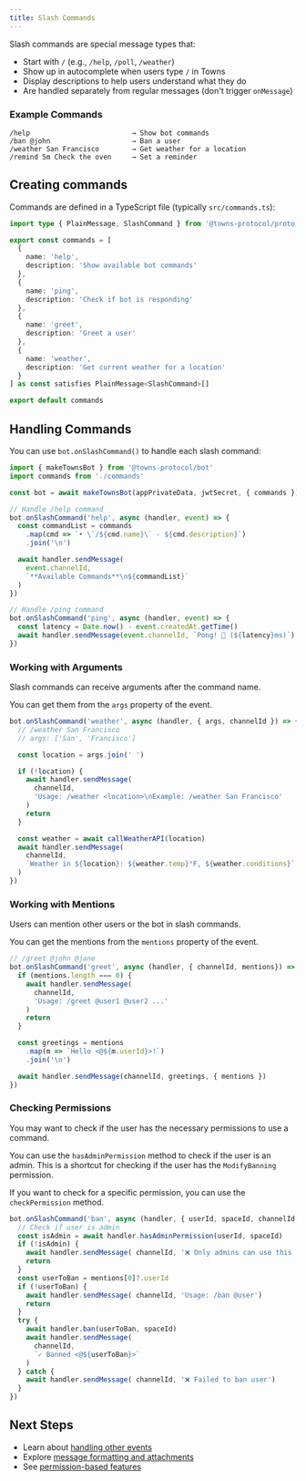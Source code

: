 ```yaml
---
title: Slash Commands
---
```


Slash commands are special message types that:
- Start with `/` (e.g., `/help`, `/poll`, `/weather`)
- Show up in autocomplete when users type `/` in Towns
- Display descriptions to help users understand what they do
- Are handled separately from regular messages (don't trigger `onMessage`)

### Example Commands

```
/help                         → Show bot commands
/ban @john                    → Ban a user
/weather San Francisco        → Get weather for a location
/remind 5m Check the oven     → Set a reminder
```

## Creating commands

Commands are defined in a TypeScript file (typically `src/commands.ts`):

```ts src/commands.ts
import type { PlainMessage, SlashCommand } from '@towns-protocol/proto'

export const commands = [
  {
    name: 'help',
    description: 'Show available bot commands'
  },
  {
    name: 'ping',
    description: 'Check if bot is responding'
  },
  {
    name: 'greet',
    description: 'Greet a user'
  },
  {
    name: 'weather',
    description: 'Get current weather for a location'
  }
] as const satisfies PlainMessage<SlashCommand>[]

export default commands
```

## Handling Commands

You can use `bot.onSlashCommand()` to handle each slash command:

```ts src/index.ts
import { makeTownsBot } from '@towns-protocol/bot'
import commands from './commands'

const bot = await makeTownsBot(appPrivateData, jwtSecret, { commands })

// Handle /help command
bot.onSlashCommand('help', async (handler, event) => {
  const commandList = commands
    .map(cmd => `• \`/${cmd.name}\` - ${cmd.description}`)
    .join('\n')

  await handler.sendMessage(
    event.channelId,
    `**Available Commands**\n${commandList}`
  )
})

// Handle /ping command
bot.onSlashCommand('ping', async (handler, event) => {
  const latency = Date.now() - event.createdAt.getTime()
  await handler.sendMessage(event.channelId, `Pong! 🏓 (${latency}ms)`)
})
```

### Working with Arguments

Slash commands can receive arguments after the command name. 

You can get them from the `args` property of the event.

```ts
bot.onSlashCommand('weather', async (handler, { args, channelId }) => {
  // /weather San Francisco
  // args: ['San', 'Francisco']

  const location = args.join(' ')

  if (!location) {
    await handler.sendMessage(
      channelId,
      'Usage: /weather <location>\nExample: /weather San Francisco'
    )
    return
  }

  const weather = await callWeatherAPI(location)
  await handler.sendMessage(
    channelId,
    `Weather in ${location}: ${weather.temp}°F, ${weather.conditions}`
  )
})
```

### Working with Mentions

Users can mention other users or the bot in slash commands.

You can get the mentions from the `mentions` property of the event.

```ts
// /greet @john @jane
bot.onSlashCommand('greet', async (handler, { channelId, mentions}) => {
  if (mentions.length === 0) {
    await handler.sendMessage(
      channelId,
      'Usage: /greet @user1 @user2 ...'
    )
    return
  }

  const greetings = mentions
    .map(m => `Hello <@${m.userId}>!`)
    .join('\n')

  await handler.sendMessage(channelId, greetings, { mentions })
})
```


### Checking Permissions

You may want to check if the user has the necessary permissions to use a command.

You can use the `hasAdminPermission` method to check if the user is an admin.
This is a shortcut for checking if the user has the `ModifyBanning` permission.

If you want to check for a specific permission, you can use the `checkPermission` method.


```ts
bot.onSlashCommand('ban', async (handler, { userId, spaceId, channelId, mentions }) => {
  // Check if user is admin
  const isAdmin = await handler.hasAdminPermission(userId, spaceId)
  if (!isAdmin) {
    await handler.sendMessage( channelId, '❌ Only admins can use this command')
    return
  }
  const userToBan = mentions[0]?.userId
  if (!userToBan) {
    await handler.sendMessage( channelId, 'Usage: /ban @user')
    return
  }
  try {
    await handler.ban(userToBan, spaceId)
    await handler.sendMessage(
      channelId,
      `✓ Banned <@${userToBan}>`
    )
  } catch {
    await handler.sendMessage( channelId, '❌ Failed to ban user')
  }
})
```

## Next Steps

- Learn about [handling other events](/build/bot/events)
- Explore [message formatting and attachments](/build/bot/events#message-formatting)
- See [permission-based features](/build/bot/events#permissions)
